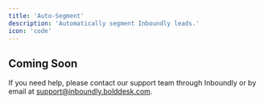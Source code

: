 ```yaml
---
title: 'Auto-Segment'
description: 'Automatically segment Inboundly leads.'
icon: 'code'
---
```


## Coming Soon

If you need help, please contact our support team through Inboundly or by email at support@inboundly.bolddesk.com.